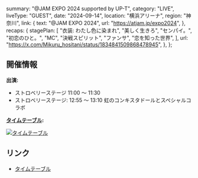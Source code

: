   summary: "@JAM EXPO 2024 supported by UP-T",
  category: "LIVE",
  liveType: "GUEST",
  date: "2024-09-14",
  location: "横浜アリーナ",
  region: "神奈川",
  link: {
    text: "@JAM EXPO 2024",
    url: "https://atjam.jp/expo2024",
  },
  recaps: {
    stagePlan: [
      "衣装: わたし色に染まれ",
      "美しく生きろ",
      "センパイ。",
      "初恋のひと。",
      "MC",
      "決戦スピリット",
      "ファンサ",
      "恋を知った世界",
    ],
    url: "https://x.com/Mikuru_hositani/status/1834841509868478945",
  },
};

## 開催情報

**出演:**

- ストロベリーステージ 11:00 〜 11:30
- ストロベリーステージ: 12:55 〜 13:10 虹のコンキスタドールとスペシャルコラボ

**[タイムテーブル](https://x.com/at_jam/status/1824370523155112191):**

[![タイムテーブル](/events/2024/2024-09-14_@JAM%20EXPO%202024%20タイムテーブル.jpg)](/events/2024/2024-09-14_@JAM%20EXPO%202024%20タイムテーブル.jpg)

## リンク

- [タイムテーブル](https://x.com/at_jam/status/1824370523155112191)
